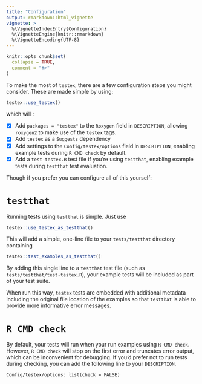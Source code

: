 ```yaml
---
title: "Configuration"
output: rmarkdown::html_vignette
vignette: >
  %\VignetteIndexEntry{Configuration}
  %\VignetteEngine{knitr::rmarkdown}
  %\VignetteEncoding{UTF-8}
---
```


```r
knitr::opts_chunk$set(
  collapse = TRUE,
  comment = "#>"
)
```

To make the most of `testex`, there are a few configuration steps you might
consider. These are made simple by using:

```r
testex::use_testex()
```

which will :

- [x] Add `packages = "testex"` to the `Roxygen` field in `DESCRIPTION`,
  allowing `roxygen2` to make use of the `testex` tags.
- [x] Add `testex` as a `Suggests` dependency
- [x] Add settings to the `Config/testex/options` field in `DESCRIPTION`,
  enabling example tests during `R CMD check` by default.
- [x] Add a `test-testex.R` test file if you're using `testthat`, 
  enabling example tests during `testthat` test evaluation.

Though if you prefer you can configure all of this yourself:

# `testthat`

Running tests using `testthat` is simple. Just use

```r
testex::use_testex_as_testthat()
```

This will add a simple, one-line file to your `tests/testthat` directory 
containing

```r
testex::test_examples_as_testthat()
```

By adding this single line to a `testthat` test file (such as 
`tests/testthat/test-testex.R`), your example tests will be included as part
of your test suite.

When run this way, `testex` tests are embedded with additional metadata
including the original file location of the examples so that `testthat` is 
able to provide more informative error messages.

# `R CMD check`

By default, your tests will run when your run examples using `R CMD check`.
However, `R CMD check` will stop on the first error and truncates error output,
which can be inconvenient for debugging. If you'd prefer not to run tests 
during checking, you can add the following line to your `DESCRIPTION`.

```
Config/testex/options: list(check = FALSE)
```

